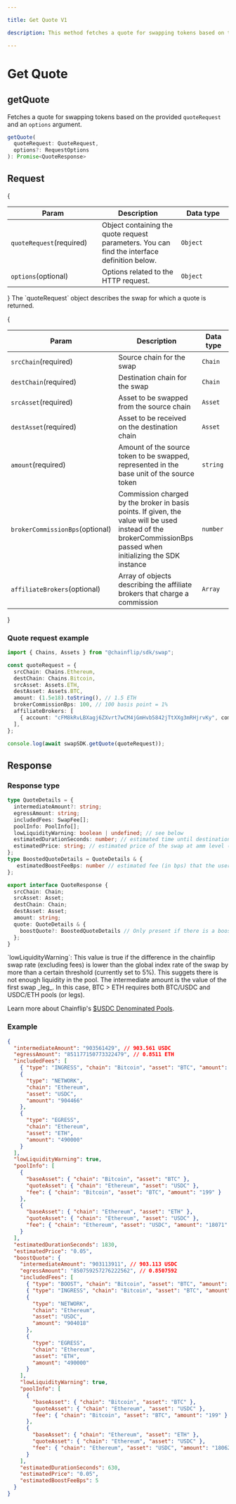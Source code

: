 ```yaml
---

title: Get Quote V1

description: This method fetches a quote for swapping tokens based on the provided quoteRequest.

---
```



# Get Quote

## getQuote

Fetches a quote for swapping tokens based on the provided `quoteRequest` and an `options` argument.

```typescript copy
getQuote(
  quoteRequest: QuoteRequest,
  options?: RequestOptions
): Promise<QuoteResponse>
```

## Request
{
  <table>
   <thead>
      <tr>
         <th width="241">Param</th>
         <th width="372">Description</th>
         <th width="244.33333333333331">Data type</th>
      </tr>
   </thead>
   <tbody>
      <tr>
         <td><code>quoteRequest</code><span class="param-required-label">(required)</span></td>
         <td>Object containing the quote request parameters. You can find the interface definition below.</td>
         <td><code>Object</code></td>
      </tr>
      <tr>
         <td><code>options</code><span class="param-optional-label">(optional)</span></td>
         <td>Options related to the HTTP request.</td>
         <td><code>Object</code></td>
      </tr>
   </tbody>
</table>
}
The `quoteRequest` object describes the swap for which a quote is returned.

{
  <table>
   <thead>
      <tr>
         <th width="241">Param</th>
         <th width="372">Description</th>
         <th width="244.33333333333331">Data type</th>
      </tr>
   </thead>
   <tbody>
      <tr>
         <td><code>srcChain</code><span class="param-required-label">(required)</span></td>
         <td>Source chain for the swap</td>
         <td><code>Chain</code></td>
      </tr>
      <tr>
         <td><code>destChain</code><span class="param-required-label">(required)</span></td>
         <td>Destination chain for the swap</td>
         <td><code>Chain</code></td>
      </tr>
      <tr>
         <td><code>srcAsset</code><span class="param-required-label">(required)</span></td>
         <td>Asset to be swapped from the source chain</td>
         <td><code>Asset</code></td>
      </tr>
      <tr>
         <td><code>destAsset</code><span class="param-required-label">(required)</span></td>
         <td>Asset to be received on the destination chain</td>
         <td><code>Asset</code></td>
      </tr>
      <tr>
         <td><code>amount</code><span class="param-required-label">(required)</span></td>
         <td>Amount of the source token to be swapped, represented in the base unit of the source token</td>
         <td><code>string</code></td>
      </tr>
      <tr>
          <td><code>brokerCommissionBps</code><span class="param-optional-label">(optional)</span></td>
          <td>Commission charged by the broker in basis points. If given, the value will be used instead of
              the brokerCommissionBps passed when initializing the SDK instance</td>
          <td><code>number</code></td>
      </tr>
      <tr>
          <td><code>affiliateBrokers</code><span class="param-optional-label">(optional)</span></td>
          <td>Array of objects describing the affiliate brokers that charge a commission</td>
          <td><code>Array</code></td>
      </tr>
   </tbody>
</table>
}

### Quote request example

```typescript copy
import { Chains, Assets } from "@chainflip/sdk/swap";

const quoteRequest = {
  srcChain: Chains.Ethereum,
  destChain: Chains.Bitcoin,
  srcAsset: Assets.ETH,
  destAsset: Assets.BTC,
  amount: (1.5e18).toString(), // 1.5 ETH
  brokerCommissionBps: 100, // 100 basis point = 1%
  affiliateBrokers: [
    { account: "cFM8kRvLBXagj6ZXvrt7wCM4jGmHvb5842jTtXXg3mRHjrvKy", commissionBps: 50 }
  ],
};

console.log(await swapSDK.getQuote(quoteRequest));
```

## Response

### Response type
```typescript copy
type QuoteDetails = {
  intermediateAmount?: string;
  egressAmount: string;
  includedFees: SwapFee[];
  poolInfo: PoolInfo[];
  lowLiquidityWarning: boolean | undefined; // see below
  estimatedDurationSeconds: number; // estimated time until destination asset is received by the user
  estimatedPrice: string; // estimated price of the swap at amm level (does not include deposit/broadcast fee)
};
type BoostedQuoteDetails = QuoteDetails & {
   estimatedBoostFeeBps: number // estimated fee (in bps) that the user has to pay (from the deposit amount) to get this swap boosted
};

export interface QuoteResponse {
  srcChain: Chain;
  srcAsset: Asset;
  destChain: Chain;
  destAsset: Asset;
  amount: string;
  quote: QuoteDetails & {
    boostQuote?: BoostedQuoteDetails // Only present if there is a boost opportunity for the requested swap amount
  };
}
```
<Callout type="info">
`lowLiquidityWarning`: This value is true if the difference in the chainflip swap rate (excluding fees) is lower than the global index rate of the swap by more than a certain threshold (currently set to 5%). This suggets there is not enough liquidity in the pool.
</Callout>

<Callout type="info">
The intermediate amount is the value of the first swap _leg_. In this case, BTC > ETH requires both BTC/USDC and USDC/ETH pools (or legs).

Learn more about Chainflip's [$USDC Denominated Pools](../../../concepts/swaps-amm/usdusdc-denominated-pools).
</Callout>

### Example
```json copy
{
  "intermediateAmount": "903561429", // 903.561 USDC
  "egressAmount": "851177150773322479", // 0.8511 ETH
  "includedFees": [
    { "type": "INGRESS", "chain": "Bitcoin", "asset": "BTC", "amount": "78" },
    {
      "type": "NETWORK",
      "chain": "Ethereum",
      "asset": "USDC",
      "amount": "904466"
    },
    {
      "type": "EGRESS",
      "chain": "Ethereum",
      "asset": "ETH",
      "amount": "490000"
    }
  ],
  "lowLiquidityWarning": true,
  "poolInfo": [
    {
      "baseAsset": { "chain": "Bitcoin", "asset": "BTC" },
      "quoteAsset": { "chain": "Ethereum", "asset": "USDC" },
      "fee": { "chain": "Bitcoin", "asset": "BTC", "amount": "199" }
    },
    {
      "baseAsset": { "chain": "Ethereum", "asset": "ETH" },
      "quoteAsset": { "chain": "Ethereum", "asset": "USDC" },
      "fee": { "chain": "Ethereum", "asset": "USDC", "amount": "18071" }
    }
  ],
  "estimatedDurationSeconds": 1830,
  "estimatedPrice": "0.05",
  "boostQuote": {
    "intermediateAmount": "903113911", // 903.113 USDC
    "egressAmount": "850759257276222562", // 0.8507592
    "includedFees": [
      { "type": "BOOST", "chain": "Bitcoin", "asset": "BTC", "amount": "5000" },
      { "type": "INGRESS", "chain": "Bitcoin", "asset": "BTC", "amount": "78" },
      {
        "type": "NETWORK",
        "chain": "Ethereum",
        "asset": "USDC",
        "amount": "904018"
      },
      {
        "type": "EGRESS",
        "chain": "Ethereum",
        "asset": "ETH",
        "amount": "490000"
      }
    ],
    "lowLiquidityWarning": true,
    "poolInfo": [
      {
        "baseAsset": { "chain": "Bitcoin", "asset": "BTC" },
        "quoteAsset": { "chain": "Ethereum", "asset": "USDC" },
        "fee": { "chain": "Bitcoin", "asset": "BTC", "amount": "199" }
      },
      {
        "baseAsset": { "chain": "Ethereum", "asset": "ETH" },
        "quoteAsset": { "chain": "Ethereum", "asset": "USDC" },
        "fee": { "chain": "Ethereum", "asset": "USDC", "amount": "18062" }
      }
    ],
    "estimatedDurationSeconds": 630,
    "estimatedPrice": "0.05",
    "estimatedBoostFeeBps": 5
  }
}
```
